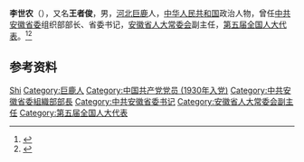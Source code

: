 '''李世农'''（{{bd|1911年||2006年|}}），又名'''王者俊'''，男，[[河北|河北]][[巨鹿|巨鹿]]人，[[中华人民共和国|中华人民共和国]]政治人物，曾任[[中共安徽省委|中共安徽省委]]组织部部长、省委书记，[[安徽省人大常委会|安徽省人大常委会]]副主任，[[第五届全国人大代表|第五届全国人大代表]]。<ref>{{Cite book|title=中华人民共和国职官志|author=何虎生, 李耀东, 向常福主编|publisher=中国社会出版社|year=2003|isbn=9787800883934|location=北京|pages=}}</ref><ref>{{Cite book|title=中国抗日战争人物大词典|author=刘景泉主编; 沈久泉, 王凯捷, 李卓副主编|publisher=天津大学出版社|year=1999|isbn=|location=|pages=}}</ref>

== 参考资料 ==
{{reflist}}

{{中国人物小作品}}

{{Authority control}}
{{DEFAULTSORT:Li李}}
[[Category:李姓|Shi]]
[[Category:巨鹿人|Category:巨鹿人]]
[[Category:中国共产党党员_(1930年入党)|Category:中国共产党党员 (1930年入党)]]
[[Category:中共安徽省委組織部部長|Category:中共安徽省委組織部部長]]
[[Category:中共安徽省委书记|Category:中共安徽省委书记]]
[[Category:安徽省人大常委会副主任|Category:安徽省人大常委会副主任]]
[[Category:第五届全国人大代表|Category:第五届全国人大代表]]